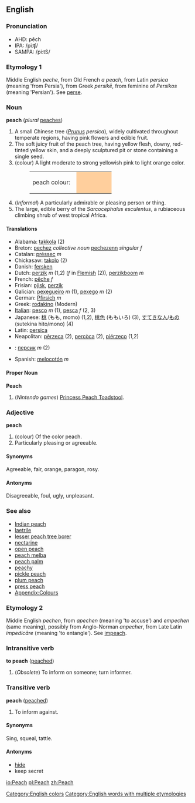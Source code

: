 {{Wikipedia}}
==English==
===Pronunciation===
*AHD: pēch
*IPA: /piːʧ/
*SAMPA: /pi:tS/

===Etymology 1===

Middle English ''peche'', from Old French ''a peach'', from Latin ''persica'' (meaning 'from Persia'), from Greek ''persikē'', from feminine of ''Persikos'' (meaning 'Persian'). See [[perse]].

===Noun===
'''peach''' (''plural'' [[peaches]])

#A small Chinese tree (''[[Prunus]] persica''), widely cultivated throughout temperate regions, having pink flowers and edible fruit.
#The soft juicy fruit of the peach tree, having yellow flesh, downy, red-tinted yellow skin, and a deeply sculptured pit or stone containing a single seed.
#(colour) A light moderate to strong yellowish pink to light orange color.
#:<table><tr><td>peach colour: &nbsp;</td> <td bgcolor="#FFCF9D" width="80">&nbsp; </td></tr></table>
#(''Informal'') A particularly admirable or pleasing person or thing.
#The large, edible berry of the ''Sarcocephalus esculentus'', a rubiaceous climbing shrub of west tropical Africa.

====Translations====
*Alabama: [[takkola]] (2)
*Breton: [[pechez]] ''collective noun'' [[pechezenn]] ''singular f''
*Catalan: [[préssec]] ''m''
*Chickasaw: [[takolo]] (2)
*Danish: [[fersken]]
*Dutch: [[perzik]] ''m'' (1,2) (''f'' in [[Flemish]] (2)), [[perzikboom]] ''m''
*French: [[pêche]] ''f''
*Frisian: [[pjisk]], [[perzik]]
*Galician: [[pexegueiro]] ''m'' (1), [[pexego]] ''m'' (2)
*German: [[Pfirsich]] ''m''
*Greek: [[rodakino]] (Modern)
*[[Italian]]: [[pesco]] ''m'' (1), [[pesca]] ''f'' (2, 3)
*Japanese: [[桃]] (もも, momo) (1,2), [[桃色]] (ももいろ) (3), [[すてき]]な[[人]]/[[もの]] (sutekina hito/mono) (4)
*Latin: [[persica]]
*Neapolitan: [[pèrzeca]] (2), [[percòca]] (2), [[piérzeco]] (1,2)
*{{ru}}: [[персик]] ''m'' (2)
*Spanish: [[melocotón]] ''m''


====Proper Noun====
'''Peach'''

#(''Nintendo games'') [[Princess Peach Toadstool]].

===Adjective===
'''peach'''

#(colour) Of the color peach.
#Particularly pleasing or agreeable.

====Synonyms====
Agreeable, fair, orange, paragon, rosy.

====Antonyms====
Disagreeable, foul, ugly, unpleasant.
===See also===
*[[Indian peach ]]
*[[laetrile]]
*[[lesser peach tree borer ]]
*[[nectarine]]
*[[open peach]]
*[[peach melba ]]
*[[peach palm ]]
*[[peachy]]
*[[pickle peach ]]
*[[plum peach]]
*[[press peach]]
*[[Wiktionary_Appendix:Colours|Appendix:Colours]]
[[Category:English colors]]


===Etymology 2===

Middle English ''pechen'', from ''apechen'' (meaning 'to accuse') and ''empechen'' (same meaning), possibly from Anglo-Norman ''anpecher'', from Late Latin ''impedicāre'' (meaning 'to entangle'). See [[impeach]].

===Intransitive verb===
'''to peach''' ([[peached]])

#(''Obsolete'') To inform on someone; turn informer.

===Transitive verb===
'''peach''' ([[peached]])

#<!-- is this obsolete, too??? -->To inform against.

====Synonyms====
Sing, squeal, tattle.

====Antonyms====
*[[hide]]
*keep secret


[[Category:English words with multiple etymologies]]

[[io:Peach]]
[[pl:Peach]]
[[zh:Peach]]
